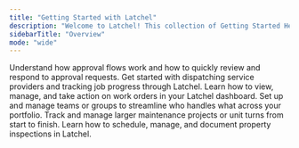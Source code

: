 ```yaml
---
title: "Getting Started with Latchel"
description: "Welcome to Latchel! This collection of Getting Started Help Guides is built specifically for property managers like you. Whether you're new to Latchel or need a refresher on how to navigate our tools and services, this section will walk you through the core features, workflows, and best practices to help you get the most out of the platform. Here, you’ll find guides that cover everything from how service requests flow through Latchel, to managing vendor communication, reviewing escalations, understanding billing, and more. Each guide is designed to be practical and easy to follow—giving you the confidence to manage maintenance operations efficiently and deliver a great experience to your residents. Use these resources as your go-to reference for learning the essentials, training new team members, or quickly finding answers as you work. Let’s get started with Latchel! "
sidebarTitle: "Overview"
mode: "wide"
---
```


<CardGroup cols={2}>
  <Card title="Approvals" icon="badge-check" iconType="duotone" href="/s/topic/0TO5e000000h9wqGAA/Getting-Started-Approvals">
    Understand how approval flows work and how to quickly review and respond to approval requests.
  </Card>
  <Card title="Dispatching" icon="truck-fast" iconType="duotone" href="/s/topic/0TO5e000000h9wqGAA/Getting-Started-Dispatching">
    Get started with dispatching service providers and tracking job progress through Latchel.
  </Card>
</CardGroup>

<CardGroup cols={2}>
  <Card title="Work Order Navigation" icon="network-wired" iconType="duotone" href="/s/topic/0TO5e000000h9wqGAA/Getting-Started-Work-Order-Navigation">
    Learn how to view, manage, and take action on work orders in your Latchel dashboard.
  </Card>
  <Card title="Team & User Management" icon="user-group-simple" iconType="duotone" href="/s/topic/0TO5e000000h9wqGAA/Getting-Started-Team-User-Management">
    Set up and manage teams or groups to streamline who handles what across your portfolio.
  </Card>
</CardGroup>

<CardGroup cols={2}>
  <Card title="Project & Unit Turns" icon="house-chimney-heart" iconType="duotone" href="/s/topic/0TO5e000000h9wqGAA/Getting-Started-Projects-Unit-Turns">
    Track and manage larger maintenance projects or unit turns from start to finish.
  </Card>
  <Card title="Inspections" icon="building-magnifying-glass" iconType="duotone" href="/s/topic/0TO5e000000h9wqGAA/Getting-Started-Inspections">
    Learn how to schedule, manage, and document property inspections in Latchel.
  </Card>
</CardGroup>
